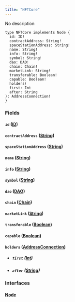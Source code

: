 ```yaml
---
title: "NFTCore"
---
```


No description

```
type NFTCore implements Node {
  id: ID!
  contractAddress: String!
  spaceStationAddress: String!
  name: String!
  info: String!
  symbol: String!
  dao: DAO!
  chain: Chain!
  marketLink: String!
  transferable: Boolean!
  capable: Boolean!
  holders(
  first: Int
  after: String
): AddressConnection!
}

```

### Fields[](#fields "Direct link to heading")

#### `id` ([ID](/developer/graphql-api/references/scalars/id))[](#id-id "Direct link to heading")

#### `contractAddress` ([String](/developer/graphql-api/references/scalars/string))[](#contractaddress-string "Direct link to heading")

#### `spaceStationAddress` ([String](/developer/graphql-api/references/scalars/string))[](#spacestationaddress-string "Direct link to heading")

#### `name` ([String](/developer/graphql-api/references/scalars/string))[](#name-string "Direct link to heading")

#### `info` ([String](/developer/graphql-api/references/scalars/string))[](#info-string "Direct link to heading")

#### `symbol` ([String](/developer/graphql-api/references/scalars/string))[](#symbol-string "Direct link to heading")

#### `dao` ([DAO](/developer/graphql-api/references/objects/dao))[](#dao-dao "Direct link to heading")

#### `chain` ([Chain](/developer/graphql-api/references/enums/chain))[](#chain-chain "Direct link to heading")

#### `marketLink` ([String](/developer/graphql-api/references/scalars/string))[](#marketlink-string "Direct link to heading")

#### `transferable` ([Boolean](/developer/graphql-api/references/scalars/boolean))[](#transferable-boolean "Direct link to heading")

#### `capable` ([Boolean](/developer/graphql-api/references/scalars/boolean))[](#capable-boolean "Direct link to heading")

#### `holders` ([AddressConnection](/developer/graphql-api/references/objects/address-connection))[](#holders-addressconnection "Direct link to heading")

* ##### `first` ([Int](/developer/graphql-api/references/scalars/int))[](#first-int "Direct link to heading")
* ##### `after` ([String](/developer/graphql-api/references/scalars/string))[](#after-string "Direct link to heading")

### Interfaces[](#interfaces "Direct link to heading")

#### [Node](/developer/graphql-api/references/interfaces/node)[](#node "Direct link to heading")